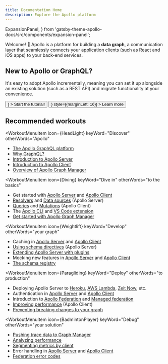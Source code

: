 ```yaml
---
title: Documentation Home
description: Explore the Apollo platform
---
```


  ExpansionPanel,
} from 'gatsby-theme-apollo-docs/src/components/expansion-panel';

Welcome! 👋 Apollo is a platform for building a **data graph**, a communication layer that seamlessly connects your application clients (such as React and iOS apps) to your back-end services.

<DocsetMenu />

## New to Apollo or GraphQL?

It's easy to adopt Apollo incrementally, meaning you can set it up alongside an existing solution (such as a REST API) and migrate functionality at your convenience.

<div>
  <Button
    size="large"
    color={colors.primary}
    as={<Link to="/tutorial/introduction" />}
  >
    Start the tutorial!
  </Button>
  <Button
    size="large"
    as={<Link to="/intro/platform" />}
    style={{marginLeft: 16}}
  >
    Learn more
  </Button>
</div>

## Recommended workouts

<MenuWrapper>

<WorkoutMenuItem
  icon={HeadLight}
  keyWord="Discover"
  otherWords="Apollo"
>

* [The Apollo GraphQL platform](./intro/platform/)
* [Why GraphQL?](./intro/benefits/)
* [Introduction to Apollo Server](https://www.apollographql.com/docs/apollo-server/)
* [Introduction to Apollo Client](https://www.apollographql.com/docs/react/)
* [Overview of Apollo Graph Manager](https://www.apollographql.com/docs/graph-manager/)

</WorkoutMenuItem>

<WorkoutMenuItem
  icon={Diving}
  keyWord="Dive in"
  otherWords="to the basics"
>

* Get started with [Apollo Server](https://www.apollographql.com/docs/apollo-server/getting-started/) and [Apollo Client](https://www.apollographql.com/docs/react/get-started/)
* [Resolvers](https://www.apollographql.com/docs/apollo-server/data/resolvers/) and [Data sources](https://www.apollographql.com/docs/apollo-server/data/data-sources/) (Apollo Server)
* [Queries](https://www.apollographql.com/docs/react/data/queries/) and [Mutations](https://www.apollographql.com/docs/react/data/mutations/) (Apollo Client)
* The [Apollo CLI](https://www.apollographql.com/docs/devtools/cli/) and [VS Code extension](./devtools/editor-plugins/)
* [Get started with Apollo Graph Manager](https://www.apollographql.com/docs/graph-manager/getting-started/)

</WorkoutMenuItem>

<WorkoutMenuItem
  icon={Weightlift}
  keyWord="Develop"
  otherWords="your graph"
>

* Caching in [Apollo Server](https://www.apollographql.com/docs/apollo-server/performance/caching/) and [Apollo Client](https://www.apollographql.com/docs/react/caching/cache-configuration/)
* [Using schema directives](https://www.apollographql.com/docs/apollo-server/schema/directives/) (Apollo Server)
* [Extending Apollo Server with plugins](https://www.apollographql.com/docs/apollo-server/integrations/plugins/)
* Mocking new features in [Apollo Server](https://www.apollographql.com/docs/apollo-server/testing/mocking/) and [Apollo Client](https://www.apollographql.com/docs/react/development-testing/client-schema-mocking/)
* [The schema registry](https://www.apollographql.com/docs/graph-manager/schema-registry/)

</WorkoutMenuItem>

<WorkoutMenuItem
  icon={Paragliding}
  keyWord="Deploy"
  otherWords="to production"
>

* Deploying Apollo Server to [Heroku](https://www.apollographql.com/docs/apollo-server/deployment/heroku/), [AWS Lambda](https://www.apollographql.com/docs/apollo-server/deployment/lambda/), [Zeit Now](https://www.apollographql.com/docs/apollo-server/deployment/now/), etc.
* Authentication in [Apollo Server](https://www.apollographql.com/docs/apollo-server/security/authentication/) and [Apollo Client](https://www.apollographql.com/docs/react/networking/authentication/)
* Introduction to [Apollo Federation](https://www.apollographql.com/docs/apollo-server/federation/introduction/) and [Managed federation](https://www.apollographql.com/docs/graph-manager/managed-federation/overview/)
* [Improving performance](https://www.apollographql.com/docs/react/performance/performance/) (Apollo Client)
* [Preventing breaking changes to your graph](https://www.apollographql.com/docs/graph-manager/schema-validation/)

</WorkoutMenuItem>

<WorkoutMenuItem
  icon={BadmintonPlayer}
  keyWord="Debug"
  otherWords="your solution"
>

* [Pushing trace data to Graph Manager](https://www.apollographql.com/docs/graph-manager/setup-analytics/)
* [Analyzing performance](https://www.apollographql.com/docs/graph-manager/performance/)
* [Segmenting metrics by client](https://www.apollographql.com/docs/graph-manager/client-awareness/)
* Error handling in [Apollo Server](https://www.apollographql.com/docs/apollo-server/data/errors/) and [Apollo Client](https://www.apollographql.com/docs/react/data/error-handling/)
* [Federation error codes](https://www.apollographql.com/docs/apollo-server/federation/errors/)

</WorkoutMenuItem>

</MenuWrapper>
